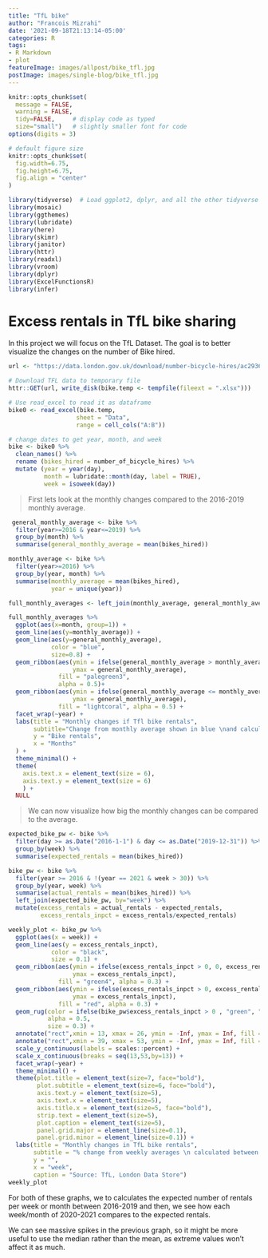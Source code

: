 ```yaml
---
title: "TfL bike"
author: "Francois Mizrahi"
date: '2021-09-18T21:13:14-05:00'
categories: R
tags:
- R Markdown
- plot
featureImage: images/allpost/bike_tfl.jpg
postImage: images/single-blog/bike_tfl.jpg
---
```


```r
knitr::opts_chunk$set(
  message = FALSE, 
  warning = FALSE, 
  tidy=FALSE,     # display code as typed
  size="small")   # slightly smaller font for code
options(digits = 3)

# default figure size
knitr::opts_chunk$set(
  fig.width=6.75, 
  fig.height=6.75,
  fig.align = "center"
)
```

```r
library(tidyverse)  # Load ggplot2, dplyr, and all the other tidyverse packages
library(mosaic)
library(ggthemes)
library(lubridate)
library(here)
library(skimr)
library(janitor)
library(httr)
library(readxl)
library(vroom)
library(dplyr)
library(ExcelFunctionsR)
library(infer)
```

# Excess rentals in TfL bike sharing

In this project we will focus on the TfL Dataset. The goal is to better visualize the changes on the number of Bike hired.


```r
url <- "https://data.london.gov.uk/download/number-bicycle-hires/ac29363e-e0cb-47cc-a97a-e216d900a6b0/tfl-daily-cycle-hires.xlsx"

# Download TFL data to temporary file
httr::GET(url, write_disk(bike.temp <- tempfile(fileext = ".xlsx")))

# Use read_excel to read it as dataframe
bike0 <- read_excel(bike.temp,
                   sheet = "Data",
                   range = cell_cols("A:B"))

# change dates to get year, month, and week
bike <- bike0 %>% 
  clean_names() %>% 
  rename (bikes_hired = number_of_bicycle_hires) %>% 
  mutate (year = year(day),
          month = lubridate::month(day, label = TRUE),
          week = isoweek(day))
```
> First lets look at the monthly changes compared to the 2016-2019 monthly average.

```r
 general_monthly_average <- bike %>% 
  filter(year>=2016 & year<=2019) %>% 
  group_by(month) %>%
  summarise(general_monthly_average = mean(bikes_hired))

monthly_average <- bike %>% 
  filter(year>=2016) %>%
  group_by(year, month) %>%
  summarise(monthly_average = mean(bikes_hired),
            year = unique(year))

full_monthly_averages <- left_join(monthly_average, general_monthly_average, by="month")

full_monthly_averages %>% 
  ggplot(aes(x=month, group=1)) +
  geom_line(aes(y=monthly_average)) +
  geom_line(aes(y=general_monthly_average),
            color = "blue",
            size=0.8) +
  geom_ribbon(aes(ymin = ifelse(general_monthly_average > monthly_average, general_monthly_average, monthly_average), 
                  ymax = general_monthly_average), 
              fill = "palegreen3", 
              alpha = 0.5)+
  geom_ribbon(aes(ymin = ifelse(general_monthly_average <= monthly_average, general_monthly_average, monthly_average), 
                  ymax = general_monthly_average), 
              fill = "lightcoral", alpha = 0.5) +
  facet_wrap(~year) +
  labs(title = "Monthly changes if Tfl bike rentals",
       subtitle="Change from monthly average shown in blue \nand calculated between 2026-2019",
       y = "Bike rentals",
       x = "Months"
  ) +
  theme_minimal() +
  theme(
    axis.text.x = element_text(size = 6),
    axis.text.y = element_text(size = 6)
    ) +
  NULL

```

> We can now visualize how big the monthly changes can be compared to the average.

```r
expected_bike_pw <- bike %>%
  filter(day >= as.Date("2016-1-1") & day <= as.Date("2019-12-31")) %>%
  group_by(week) %>% 
  summarise(expected_rentals = mean(bikes_hired))

bike_pw <- bike %>%
  filter(year >= 2016 & !(year == 2021 & week > 30)) %>%
  group_by(year, week) %>% 
  summarise(actual_rentals = mean(bikes_hired)) %>% 
  left_join(expected_bike_pw, by="week") %>% 
  mutate(excess_rentals = actual_rentals - expected_rentals,
         excess_rentals_inpct = excess_rentals/expected_rentals)
```


```r
weekly_plot <- bike_pw %>% 
  ggplot(aes(x = week)) +
  geom_line(aes(y = excess_rentals_inpct), 
            color = "black", 
            size = 0.1) +
  geom_ribbon(aes(ymin = ifelse(excess_rentals_inpct > 0, 0, excess_rentals_inpct), 
                  ymax = excess_rentals_inpct),
              fill = "green4", alpha = 0.3) +
  geom_ribbon(aes(ymin = ifelse(excess_rentals_inpct > 0, excess_rentals_inpct, 0), 
                  ymax = excess_rentals_inpct),
              fill = "red", alpha = 0.3) +
  geom_rug(color = ifelse(bike_pw$excess_rentals_inpct > 0 , "green", "red"),
           alpha = 0.5,
           size = 0.3) +
  annotate("rect",xmin = 13, xmax = 26, ymin = -Inf, ymax = Inf, fill = "grey", alpha = 0.3) +
  annotate("rect",xmin = 39, xmax = 53, ymin = -Inf, ymax = Inf, fill = "grey", alpha = 0.3) +
  scale_y_continuous(labels = scales::percent) +
  scale_x_continuous(breaks = seq(13,53,by=13)) +
  facet_wrap(~year) +
  theme_minimal() +
  theme(plot.title = element_text(size=7, face="bold"),
        plot.subtitle = element_text(size=6, face="bold"),
        axis.text.y = element_text(size=5),
        axis.text.x = element_text(size=5),
        axis.title.x = element_text(size=5, face="bold"),
        strip.text = element_text(size=5),
        plot.caption = element_text(size=5),
        panel.grid.major = element_line(size=0.1),
        panel.grid.minor = element_line(size=0.1)) +
  labs(title = "Monthly changes in TfL bike rentals", 
       subtitle = "% change from weekly averages \n calculated between 2016-2019",
       y = "", 
       x = "week",
       caption = "Source: TfL, London Data Store") 
weekly_plot

```

For both of these graphs, we to calculates the expected number of rentals per week or month between 2016-2019 and then, we see how each week/month of 2020-2021 compares to the expected rentals.

We can see massive spikes in the previous graph, so it might be more useful to use the median rather than the mean, as extreme values won't affect it as much.

